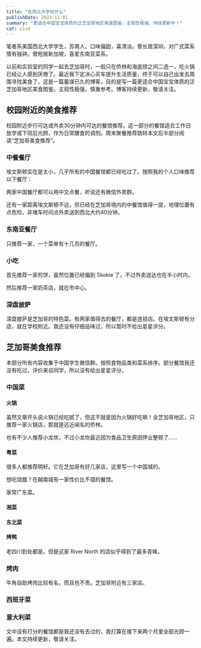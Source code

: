 ```yaml
---
title: "在西北大学吃什么"
publishDate: 2023-11-01
summary: "更适合中国宝宝体质的泛芝加哥地区美食图鉴，主观性极强，持续更新中！"
cat: Live
---
```


<Callout title="关于作者" icon="🧑‍🍳">

笔者系美国西北大学学生，苏南人，口味偏甜，喜清淡。曾长居深圳，对广式菜系情有独钟。曾短居新加坡，喜爱东南亚菜系。

</Callout>

以前和实验室的同学一起去芝加哥时，一般只在侨林和海底捞之间二选一，吃火锅已经让人感到厌倦了。最近我下定决心买车提升生活质量，终于可以自己出发去周围寻找美食了。这是一篇蓄谋已久的博客，目的是写一篇更适合中国宝宝体质的泛芝加哥地区美食图鉴。主观性极强，慎重参考。博客持续更新，敬请关注。



## 校园附近的美食推荐

校园附近步行可达或外卖30分钟内可达的餐馆推荐。这一部分的餐馆适合工作日放学或下班后光顾，作为日常膳食的调剂。周末聚餐推荐跳转本文后半部分阅读“芝加哥美食推荐”。

### 中餐餐厅

埃文斯顿实在是太小，几乎所有的中国餐馆都已经吃过了。按照我的个人口味推荐以下餐厅：

<Food
  name="巴国演义 (Peppercorns Kitchen)"
  address="620 Davis St, Evanston, IL 60201"
  star={4}
  comment="四川风味的中国餐厅，比较常吃的有：辣子鸡、烤排骨、大盘鸡和干煸肥肠。不推荐炒饭和面食。"
/>

<Food
  name="尚面 (Shang Noodle & Chinese)"
  address="608 Davis St #4419, Evanston, IL 60201"
  star={4}
  comment="面食为主的中国餐厅。分量偏大。"
/>

两家中国餐厅都可以用中文点餐，听说还有微信外卖群。

还有一家距离埃文斯顿不远，但已经在芝加哥境内的中餐馆值得一提，地理位置有点危险，非堵车时间点外卖送到西北大约40分钟。

<Food
  name="成都印象 (Chengdu Impression Edgewater)"
  address="5900 N Broadway, Chicago, IL 60660"
  star={5}
  comment="四川风味的中国餐厅，推荐招牌菜老妈蹄花汤。通过外卖点一份麻辣香锅可以吃好几顿。"
/>

### 东南亚餐厅

只推荐一家，一个菜单有十几页的餐厅。

<Food
  name="Joy Yee"
  address="533 Davis St, Evanston, IL 60201"
  star={4}
  comment="谷歌地图认为这是中餐馆，但实际上更多的是东南亚风味为主的面食。菜单非常丰富。不推荐在这里购买任何饮品（香精味很浓）。"
/>

### 小吃

首先推荐一家煎饼，虽然位置已经偏到 Skokie 了，不过外卖送达也在半小时内。

<Food
  name="大圣煎饼（Monkey King Jianbing）"
  address="3411 Dempster St, Skokie, IL 60076"
  star={4}
  comment="分量较大，但价格也高的煎饼。想吃小吃的时候可以来一份"
/>

然后推荐一家奶茶店，就在市中心。

<Food
  name="愿茶（Möge Tee）"
  address="1590 Sherman Ave, Evanston, IL 60201"
  star={4}
  comment="埃文斯顿口味最好的奶茶店"
/>

### 深盘披萨

深盘披萨是芝加哥的特色菜。有两家值得去的餐厅，都是连锁店。在埃文斯顿有分店，就在学校附近。我还没有仔细品味过，所以暂时不给出星星评分。

<Food
  name="Lou Malnati's Pizza"
  address="1850 Sherman Ave, Evanston, IL 60201"
  star={0}
  comment="深盘披萨，各有所爱。有人评价：吃一次就不会吃第二次。也有同学非常喜欢。"
/>

<Food
  name="Giordano's"
  address="1527 Chicago Ave, Evanston, IL 60201"
  star={0}
  comment="深盘披萨，各有所爱。有人评价：吃一次就不会吃第二次。也有同学非常喜欢。"
/>

## 芝加哥美食推荐

本部分所有内容收集于中国学生微信群。按照食物品类和菜系排序。部分餐馆我还没有吃过，评价来自同学，所以没有给出星星评分。

### 中国菜

#### 火锅

虽然文章开头说火锅已经吃腻了，但这不就是因为火锅好吃嘛！全芝加哥地区，只推荐一家火锅店，那就是远近闻名的侨林。

<Food
  name="侨林火锅（Qiao Lin Hotpot）"
  address="2105 S Jefferson St Suite A, Chicago, IL 60616"
  star={5}
  comment="口味得到西北大学、芝大，甚至 UIUC 学生的一致赞扬！有人评价：比深圳大多数火锅店好吃。鸭肠，黄喉，黑毛肚片，腰片之类的都挺好。地理位置也不错，楼上就是 88 华人超市。经常过去先进行大采购，接着吃火锅。"
/>

也有不少人推荐小龙坎，不过小龙坎最近因为食品卫生原因停业整顿了……

#### 粤菜

很多人都推荐明轩。它在芝加哥有好几家店，这里写一个中国城的。

<Food
  name="明轩（MingHin Cuisine）"
  address="2168 S Archer Ave, Chicago, IL 60616"
  star={0}
  comment="听说是粤菜点心、早茶的首选。不过我还没有去过。"
/>

想吃烧腊？在越南城有一家性价比不错的餐馆。

<Food
  name="新华烧腊（Sun Wah BBQ）"
  address="5039 N Broadway, Chicago, IL 60640"
  star={5}
  comment="今年生日当天去试了一下。北京烤鸭是这家店的隐藏菜单，一共 60 美元。一整只烤鸭当面切开，做成一鸭三吃（烤鸭卷饼、烤鸭汤、烤鸭炒饭），三人爽吃、赞不绝口！30 元的大份烧腊拼盘量也很足。"
/>

家常广东菜。

<Food
  name="口福阁"
  address="225 W 26th St, Chicago, IL 60616"
  star={0}
  comment="口福阁主做广东家常菜。"
/>

<Food
  name="厨尚（Wing Yip）"
  address="3312 S Halsted St, Chicago, IL 60608"
  star={0}
  comment="猪肚鸡似乎很有名。"
/>

#### 湘菜

<Food
  name="湘乡香（Hunan Cuisine）"
  address="2002 S Wentworth Ave Unit 100, Chicago, IL 60616"
  star={0}
  comment="暂时还没去过。"
/>

#### 东北菜

<Food
  name="北方风味（Northern Taste）"
  address="3409 S Halsted St, Chicago, IL 60608"
  star={0}
  comment="暂时还没去过。"
/>

<Food
  name="北国饭店（Potsticker House）"
  address="3139 S Halsted St, Chicago, IL 60608"
  star={0}
  comment="他们家羊蝎子很好吃，还有各种北方菜都不错。"
/>

#### 烤鸭

老四川到处都是。但是这家 River North 的店似乎得到了最多青睐。

<Food
  name="老四川（Lao Sze Chuan）"
  address="520 N Michigan Ave, Chicago, IL 60611"
  star={0}
  comment="深圳感觉没吃到什么好吃的烤鸭，芝加哥老四川的烤鸭真是一绝。"
/>

### 烤肉

牛角自助烤肉比较有名，而且也不贵。芝加哥附近有三家店。

<Food
  name="牛角自助烤肉（gyu-kaku）"
  address="2813 N Broadway, Chicago, IL 60657"
  star={5}
  comment="自助烤肉店，一次吃个爽。主要就是牛肉和猪肉，腌料是差不多的，吃到最后容易腻。周末经常需要排位，建议早于 5:40PM 到达。"
/>

### 西班牙菜

<Food
  name="The Purple Pig Restaurant"
  address="444 Michigan Ave, Chicago, IL 60611"
  star={0}
  comment="迄今为止吃过做猪最好的tapas小店。不过虽然店名里面主打是吃猪的，他们的其他肉也很好吃，很特别，反而显得他们的猪做得一般（笑）。我记得我点了鱿鱼鸭子都很不错，鸡尾酒也不错。"
/>

### 意大利菜

<Food
  name="Volare Ristorante Italiano"
  address="201 E Grand Ave, Chicago, IL 60611"
  star={0}
  comment="好吃不贵 Volare的墨鱼面和提拉米苏真的很好吃！"
/>

<Food
  name="Nella Pizza e Pasta"
  address="1125 E 55th St, Chicago, IL 60615"
  star={0}
  comment="Margherita 和面皮比较好吃。"
/>

文中没有打分的餐馆都是我还没有去过的，我打算在接下来两个月里全部光顾一遍。本文持续更新，敬请关注。
